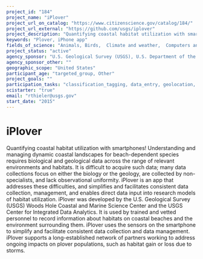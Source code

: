 ```yaml
---
project_id: "184"
project_name: "iPlover"
project_url_on_catalog: "https://www.citizenscience.gov/catalog/184/"
project_url_external: "https://github.com/usgs/iplover"
project_description: "Quantifying coastal habitat utilization with smartphones! Understanding and managing dynamic coastal landscapes for beach-dependent species requires biological and geological data across the range of relevant environments and habitats. It is difficult to acquire such data; many data collections focus on either the biology or the geology, are collected by non-specialists, and lack observational uniformity. iPlover is an app that addresses these difficulties, and simplifies and facilitates consistent data collection, management, and enables direct data input into research models of habitat utilization. iPlover was developed by the U.S. Geological Survey (USGS) Woods Hole Coastal and Marine Science Center and the USGS Center for Integrated Data Analytics. It is used by trained and vetted personnel to record information about habitats on coastal beaches and the environment surrounding them. iPlover uses the sensors on the smartphone to simplify and facilitate consistent data collection and data management. iPlover supports a long-established network of partners working to address ongoing impacts on plover populations, such as habitat gain or loss due to storms."
keywords: "Plover, iPhone app"
fields_of_science: "Animals, Birds,  Climate and weather,  Computers and technology,  Ecology and environment,  Nature and outdoors, Ocean/water and marine"
project_status: "active"
agency_sponsor: "U.S. Geological Survey (USGS), U.S. Department of the Interior (DOI)"
agency_sponsor_other: ""
geographic_scope: "United States"
participant_age: "targeted_group, Other"
project_goals: ""
participation_tasks: "classification_tagging, data_entry, geolocation, identification, learning,  observation, photography, specimen_sample_collection"
scistarter: "true"
email: "rthieler@usgs.gov"
start_date: "2015"
---
```


# iPlover

Quantifying coastal habitat utilization with smartphones! Understanding and managing dynamic coastal landscapes for beach-dependent species requires biological and geological data across the range of relevant environments and habitats. It is difficult to acquire such data; many data collections focus on either the biology or the geology, are collected by non-specialists, and lack observational uniformity. iPlover is an app that addresses these difficulties, and simplifies and facilitates consistent data collection, management, and enables direct data input into research models of habitat utilization. iPlover was developed by the U.S. Geological Survey (USGS) Woods Hole Coastal and Marine Science Center and the USGS Center for Integrated Data Analytics. It is used by trained and vetted personnel to record information about habitats on coastal beaches and the environment surrounding them. iPlover uses the sensors on the smartphone to simplify and facilitate consistent data collection and data management. iPlover supports a long-established network of partners working to address ongoing impacts on plover populations, such as habitat gain or loss due to storms.
